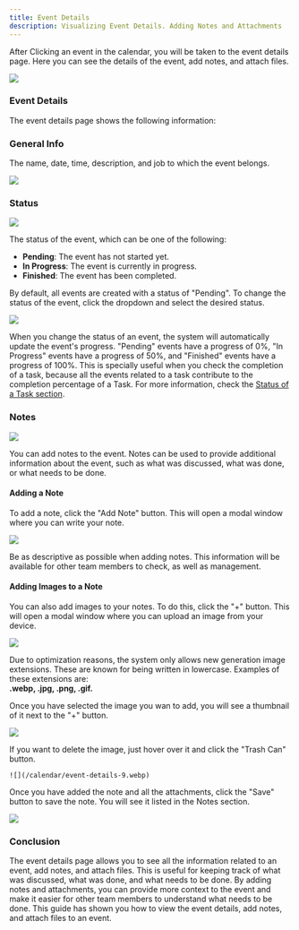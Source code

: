 ```yaml
---
title: Event Details
description: Visualizing Event Details. Adding Notes and Attachments
---
```



After Clicking an event in the calendar, you will be taken to the event details page. Here you can see the details of the event, add notes, and attach files.

![](/calendar/event-details-1.webp)

### Event Details

The event details page shows the following information:

### General Info
The name, date, time, description, and job to which the event belongs.

![](/calendar/event-details-2.webp)

### Status

![](/calendar/event-details-3.webp)

The status of the event, which can be one of the following:

- **Pending**: The event has not started yet.
- **In Progress**: The event is currently in progress.
- **Finished**: The event has been completed.

<Aside type="note">
    By default, all events are created with a status of "Pending". To change the status of the event, click the dropdown and select the desired status.
</Aside>

![](/calendar/event-details-4.webp)

<Aside type="note">
    When you change the status of an event, the system will automatically update the event's progress. "Pending" events have a progress of 0%, "In Progress" events have a progress of 50%, and "Finished" events have a progress of 100%. This is specially useful when you check the completion of a task, because all the events related to a task contribute to the completion percentage of a Task. For more information, check the <a href="/en/status/02--checking-the-status-of-a-task/">Status of a Task section</a>.
</Aside>

### Notes

![](/calendar/event-details-5.webp)

You can add notes to the event. Notes can be used to provide additional information about the event, such as what was discussed, what was done, or what needs to be done.

#### Adding a Note

To add a note, click the "Add Note" button. This will open a modal window where you can write your note.

![](/calendar/event-details-6.webp)

<Aside type="tip">
    Be as descriptive as possible when adding notes. This information will be available for other team members to check, as well as management.
</Aside>

#### Adding Images to a Note

You can also add images to your notes. To do this, click the "+" button. This will open a modal window where you can upload an image from your device.

![](/calendar/event-details-7.webp)

<Aside type="caution">
    Due to optimization reasons, the system only allows new generation image extensions. These are known for being written in lowercase. Examples of these extensions are: <br> <b>.webp, .jpg, .png, .gif.</b></br>
</Aside>

Once you have selected the image you wan to add, you will see a thumbnail of it next to the "+" button.

![](/calendar/event-details-8.webp)

<Aside type="tip">
    If you want to delete the image, just hover over it and click the "Trash Can" button.
    
    ![](/calendar/event-details-9.webp)
</Aside>

Once you have added the note and all the attachments, click the "Save" button to save the note. You will see it listed in the Notes section.

![](/calendar/event-details-10.webp)

### Conclusion

The event details page allows you to see all the information related to an event, add notes, and attach files. This is useful for keeping track of what was discussed, what was done, and what needs to be done. By adding notes and attachments, you can provide more context to the event and make it easier for other team members to understand what needs to be done. This guide has shown you how to view the event details, add notes, and attach files to an event.
